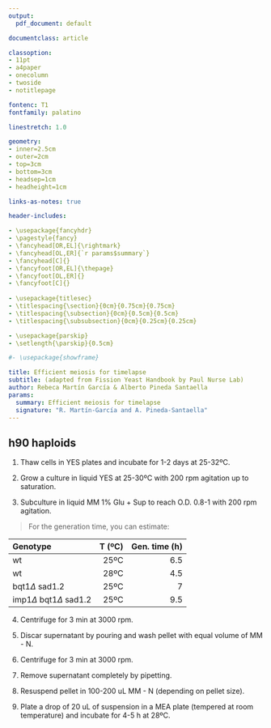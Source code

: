 ```yaml
---
output:
  pdf_document: default

documentclass: article

classoption:
- 11pt
- a4paper
- onecolumn
- twoside
- notitlepage

fontenc: T1
fontfamily: palatino

linestretch: 1.0

geometry:
- inner=2.5cm
- outer=2cm
- top=3cm
- bottom=3cm
- headsep=1cm
- headheight=1cm

links-as-notes: true

header-includes:

- \usepackage{fancyhdr}
- \pagestyle{fancy}
- \fancyhead[OR,EL]{\rightmark}
- \fancyhead[OL,ER]{`r params$summary`}
- \fancyhead[C]{}
- \fancyfoot[OR,EL]{\thepage}
- \fancyfoot[OL,ER]{}
- \fancyfoot[C]{}
 
- \usepackage{titlesec}
- \titlespacing{\section}{0cm}{0.75cm}{0.75cm}
- \titlespacing{\subsection}{0cm}{0.5cm}{0.5cm}
- \titlespacing{\subsubsection}{0cm}{0.25cm}{0.25cm}

- \usepackage{parskip}
- \setlength{\parskip}{0.5cm}

#- \usepackage{showframe}

title: Efficient meiosis for timelapse
subtitle: (adapted from Fission Yeast Handbook by Paul Nurse Lab)
author: Rebeca Martín García & Alberto Pineda Santaella 
params:
  summary: Efficient meiosis for timelapse
  signature: "R. Martín-García and A. Pineda-Santaella"
---
```


## h90 haploids

1. Thaw cells in YES plates and incubate for 1-2 days at 25-32ºC.

2. Grow a culture in liquid YES at 25-30ºC with 200 rpm agitation up to saturation.

3. Subculture in liquid MM 1% Glu + Sup to reach O.D. 0.8-1 with 200 rpm agitation.

> For the generation time, you can estimate:

|Genotype                         |T (ºC)|Gen. time (h)|
|:--------------------------------|-----:|------------:|
|wt                               |25ºC  |6.5          |
|wt                               |28ºC  |4.5          |
|bqt1$\Delta$ sad1.2              |25ºC  |7            |
|imp1$\Delta$ bqt1$\Delta$ sad1.2 |25ºC  |9.5          |

4. Centrifuge for 3 min at 3000 rpm.

5. Discar supernatant by pouring and wash pellet with equal volume of MM - N.

6. Centrifuge for 3 min at 3000 rpm.

7. Remove supernatant completely by pipetting.

8. Resuspend pellet in 100-200 uL MM - N (depending on pellet size).

9. Plate a drop of 20 uL of suspension in a MEA plate (tempered at room temperature) and incubate for 4-5 h at 28ºC.

